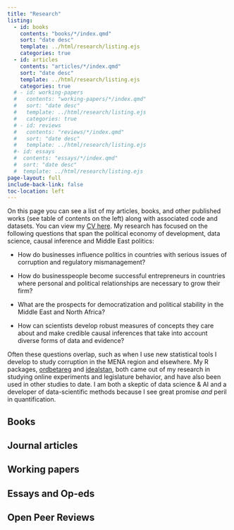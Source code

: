 ```yaml
---
title: "Research"
listing:
  - id: books
    contents: "books/*/index.qmd"
    sort: "date desc"
    template: ../html/research/listing.ejs
    categories: true
  - id: articles
    contents: "articles/*/index.qmd"
    sort: "date desc"
    template: ../html/research/listing.ejs
    categories: true
  # - id: working-papers
  #   contents: "working-papers/*/index.qmd"
  #   sort: "date desc"
  #   template: ../html/research/listing.ejs
  #   categories: true
  # - id: reviews
  #   contents: "reviews/*/index.qmd"
  #   sort: "date desc"
  #   template: ../html/research/listing.ejs
  #- id: essays
  #  contents: "essays/*/index.qmd"
  #  sort: "date desc"
  #  template: ../html/research/listing.ejs
page-layout: full
include-back-link: false
toc-location: left
---
```


On this page you can see a list of my articles, books, and other published works (see table of contents on the left) along with associated code and datasets. You can view my [CV here](../files/Robert_Kubinec_CV_full.pdf). My research has focused on the following questions that span the political economy of development, data science, causal inference and Middle East politics:

-   How do businesses influence politics in countries with serious issues of corruption and regulatory mismanagement?

-   How do businesspeople become successful entrepreneurs in countries where personal and political relationships are necessary to grow their firm?

-   What are the prospects for democratization and political stability in the Middle East and North Africa?

-   How can scientists develop robust measures of concepts they care about and make credible causal inferences that take into account diverse forms of data and evidence?

Often these questions overlap, such as when I use new statistical tools I develop to study corruption in the MENA region and elsewhere. My R packages, [ordbetareg](../ordbetareg.qmd) and [idealstan](https://saudiwin.github.io/idealstan/), both came out of my research in studying online experiments and legislature behavior, and have also been used in other studies to date. I am both a skeptic of data science & AI and a developer of data-scientific methods because I see great promise *and* peril in quantification.

## Books

::: {#books}
:::

## Journal articles

::: {#articles}
:::

## Working papers

::: {#working-papers}
:::

## Essays and Op-eds

::: {#essays}
:::

## Open Peer Reviews

::: {#reviews}
:::

